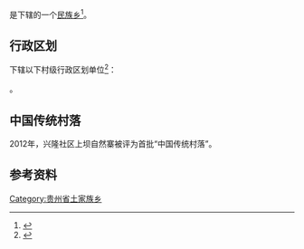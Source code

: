 {{中国乡级行政区|52/06/26/205/000}}

'''{{PAGENAMEBASE}}'''是{{PRC admin/fullname|52/06/26/205/000|3}}下辖的一个[[民族乡|民族乡]]<ref>{{PRC admin/ref sgc|{{PRC admin/parent|52/06/26/205/000}}}}</ref>。

== 行政区划 ==
{{PAGENAMEBASE}}下辖以下村级行政区划单位<ref>{{PRC admin/ref sgc|52/06/26/205/000}}</ref>：

{{PRC admin/children|52/06/26/205/000}}。

==中国传统村落==
2012年，兴隆社区上坝自然寨被评为首批“中国传统村落”。

== 参考资料 ==
{{reflist}}

{{贵州行政区划小作品}}
{{PRC admin/navcat|52/06/26/205/000}}
[[Category:贵州省土家族乡|Category:贵州省土家族乡]]